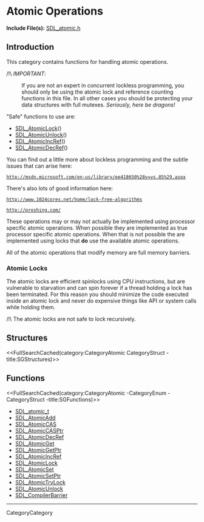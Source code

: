 
= Atomic Operations =

'''Include File(s):'''  [http://hg.libsdl.org/SDL/file/default/include/SDL_atomic.h SDL_atomic.h]


== Introduction ==

This category contains functions for handling atomic operations.

/!\ ''IMPORTANT'':
: If you are not an expert in concurrent lockless programming, you should only be using the atomic lock and reference counting functions in this file.  In all other cases you should be protecting your data structures with full mutexes.  ''Seriously, here be dragons!''

"Safe" functions to use are:
* [[SDL_AtomicLock]]()
* [[SDL_AtomicUnlock]]()
* [[SDL_AtomicIncRef]]()
* [[SDL_AtomicDecRef]]()


You can find out a little more about lockless programming and the subtle issues that can arise here:
 http://msdn.microsoft.com/en-us/library/ee418650%28v=vs.85%29.aspx

There's also lots of good information here:
 http://www.1024cores.net/home/lock-free-algorithms

 http://preshing.com/

These operations may or may not actually be implemented using processor specific atomic operations. When possible they are implemented as true processor specific atomic operations. When that is not possible the are implemented using locks that '''do''' use the available atomic operations.

All of the atomic operations that modify memory are full memory barriers.


=== Atomic Locks ===

<!-- #The following is included on SDL_AtomicLock and SDL_AtomicTryLock.  Any changes between these comments will be reflected on those pages.  Please use caution when editing.  Start Include here. -->

The atomic locks are efficient spinlocks using CPU instructions, but are vulnerable to starvation and can spin forever if a thread holding a lock has been terminated.  For this reason you should minimize the code executed inside an atomic lock and never do expensive things like API or system calls while holding them.

/!\ The atomic locks are not safe to lock recursively.

<!-- #End Include here -->

<!-- #Remove this line and the ## below to use this markup if it becomes relevant to this category -->
<!-- #== Enumerations == -->
<!-- #<<FullSearchCached(category:CategoryEnum CategoryAtomic -title:SGEnumerations)>> -->

== Structures ==
<<FullSearchCached(category:CategoryAtomic CategoryStruct -title:SGStructures)>>

== Functions ==
<<FullSearchCached(category:CategoryAtomic -CategoryEnum -CategoryStruct -title:SGFunctions)>>

<!-- BEGIN CATEGORY LIST -->
* [[SDL_atomic_t]]
* [[SDL_AtomicAdd]]
* [[SDL_AtomicCAS]]
* [[SDL_AtomicCASPtr]]
* [[SDL_AtomicDecRef]]
* [[SDL_AtomicGet]]
* [[SDL_AtomicGetPtr]]
* [[SDL_AtomicIncRef]]
* [[SDL_AtomicLock]]
* [[SDL_AtomicSet]]
* [[SDL_AtomicSetPtr]]
* [[SDL_AtomicTryLock]]
* [[SDL_AtomicUnlock]]
* [[SDL_CompilerBarrier]]
<!-- END CATEGORY LIST -->
----
CategoryCategory
